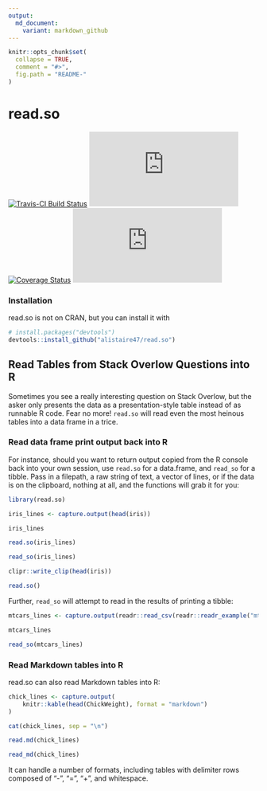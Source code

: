 ```yaml
---
output:
  md_document:
    variant: markdown_github
---
```


<!-- README.md is generated from README.Rmd. Please edit that file -->

```r
knitr::opts_chunk$set(
  collapse = TRUE,
  comment = "#>",
  fig.path = "README-"
)
```

# read.so

[![Travis-CI Build Status](https://travis-ci.org/alistaire47/read.so.svg?branch=master)](https://travis-ci.org/alistaire47/read.so)
[![AppVeyor Build Status](https://ci.appveyor.com/api/projects/status/github/alistaire47/read.so?branch=master&svg=true)](https://ci.appveyor.com/project/alistaire47/read.so)
[![Coverage Status](https://img.shields.io/codecov/c/github/alistaire47/read.so/master.svg)](https://codecov.io/github/alistaire47/read.so?branch=master)
[![CRAN_Status_Badge](http://www.r-pkg.org/badges/version/read.so)](https://cran.r-project.org/package=read.so)

### Installation

read.so is not on CRAN, but you can install it with

```r
# install.packages("devtools")
devtools::install_github("alistaire47/read.so")
```


## Read Tables from Stack Overlow Questions into R

Sometimes you see a really interesting question on Stack Overlow, but the asker 
only presents the data as a presentation-style table instead of as runnable R 
code. Fear no more! `read.so` will read even the most heinous tables into a 
data frame in a trice.

### Read data frame print output back into R

For instance, should you want to return output copied from the R console back 
into your own session, use `read.so` for a data.frame, and `read_so` for a 
tibble. Pass in a filepath, a raw string of text, a vector of lines, or if the 
data is on the clipboard, nothing at all, and the functions will grab it for 
you:

```r
library(read.so)

iris_lines <- capture.output(head(iris))

iris_lines

read.so(iris_lines)

read_so(iris_lines)

clipr::write_clip(head(iris))

read.so()
```

Further, `read_so` will attempt to read in the results of printing a tibble:

```r
mtcars_lines <- capture.output(readr::read_csv(readr::readr_example("mtcars.csv")))

mtcars_lines

read_so(mtcars_lines)
```

### Read Markdown tables into R

read.so can also read Markdown tables into R:

```r
chick_lines <- capture.output(
    knitr::kable(head(ChickWeight), format = "markdown")
)

cat(chick_lines, sep = "\n")

read.md(chick_lines)

read_md(chick_lines)
```

It can handle a number of formats, including tables with delimiter rows 
composed of "-", "=", "+", and whitespace.
